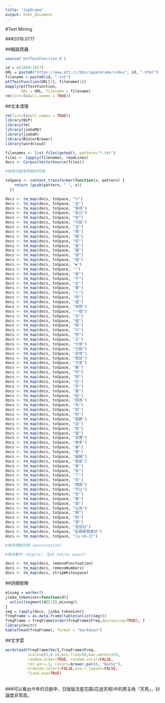 ```yaml
---
title: "JapDrama"
output: html_document
---
```

#Text Mining

###2018.07.17

##網路爬蟲
```r
source('pttTestFunction.R')

id = c(1850:1857)
URL = paste0("https://www.ptt.cc/bbs/Japandrama/index", id, ".html")
filename = paste0(id, ".txt")
pttTestFunction(URL[1], filename[1])
mapply(pttTestFunction,
       URL = URL, filename = filename)
rm(list=ls(all.names = TRUE))

```

##文本清理
```r
rm(list=ls(all.names = TRUE))
library(NLP)
library(tm)
library(jiebaRD)
library(jiebaR)
library(RColorBrewer)
library(wordcloud)

filenames <- list.files(getwd(), pattern="*.txt")
files <- lapply(filenames, readLines)
docs <- Corpus(VectorSource(files))

#移除可能有問題的符號

toSpace <- content_transformer(function(x, pattern) {
    return (gsub(pattern, " ", x))
  })

docs <- tm_map(docs, toSpace, "※")
docs <- tm_map(docs, toSpace, "去")
docs <- tm_map(docs, toSpace, "覺得")
docs <- tm_map(docs, toSpace, "自己")
docs <- tm_map(docs, toSpace, "啦")
docs <- tm_map(docs, toSpace, "可能")
docs <- tm_map(docs, toSpace, "沒")
docs <- tm_map(docs, toSpace, "嗎")
docs <- tm_map(docs, toSpace, "跟")
docs <- tm_map(docs, toSpace, "好")
docs <- tm_map(docs, toSpace, "真")
docs <- tm_map(docs, toSpace, "讓")
docs <- tm_map(docs, toSpace, "說")
docs <- tm_map(docs, toSpace, "很")
docs <- tm_map(docs, toSpace, "◆")
docs <- tm_map(docs, toSpace, "‧")
docs <- tm_map(docs, toSpace, "就")
docs <- tm_map(docs, toSpace, "不")
docs <- tm_map(docs, toSpace, "在")
docs <- tm_map(docs, toSpace, "會")
docs <- tm_map(docs, toSpace, "人")
docs <- tm_map(docs, toSpace, "吧")
docs <- tm_map(docs, toSpace, "還")
docs <- tm_map(docs, toSpace, "時間")
docs <- tm_map(docs, toSpace, "一個")
docs <- tm_map(docs, toSpace, "也")
docs <- tm_map(docs, toSpace, "噓")
docs <- tm_map(docs, toSpace, "都")
docs <- tm_map(docs, toSpace, "只")
docs <- tm_map(docs, toSpace, "而")
docs <- tm_map(docs, toSpace, "又")
docs <- tm_map(docs, toSpace, "什麼")
docs <- tm_map(docs, toSpace, "已經")
docs <- tm_map(docs, toSpace, "非常")
docs <- tm_map(docs, toSpace, "應該")
docs <- tm_map(docs, toSpace, "大家")
docs <- tm_map(docs, toSpace, "要")
docs <- tm_map(docs, toSpace, "們")
docs <- tm_map(docs, toSpace, "現")
docs <- tm_map(docs, toSpace, "但")
docs <- tm_map(docs, toSpace, "的")
docs <- tm_map(docs, toSpace, "看")
docs <- tm_map(docs, toSpace, "她")
docs <- tm_map(docs, toSpace, "因為")
docs <- tm_map(docs, toSpace, "為")
docs <- tm_map(docs, toSpace, "和")
docs <- tm_map(docs, toSpace, "對")
docs <- tm_map(docs, toSpace, "喜歡")
docs <- tm_map(docs, toSpace, "這")
docs <- tm_map(docs, toSpace, "我")
docs <- tm_map(docs, toSpace, "是")
docs <- tm_map(docs, toSpace, "其實")
docs <- tm_map(docs, toSpace, "根本")
docs <- tm_map(docs, toSpace, "被")
docs <- tm_map(docs, toSpace, "像")
docs <- tm_map(docs, toSpace, "編輯")
docs <- tm_map(docs, toSpace, "看板")
docs <- tm_map(docs, toSpace, "推")
docs <- tm_map(docs, toSpace, "有")
docs <- tm_map(docs, toSpace, "了")
docs <- tm_map(docs, toSpace, "你")
docs <- tm_map(docs, toSpace, "標題")
docs <- tm_map(docs, toSpace, "可以")
docs <- tm_map(docs, toSpace, "他")
docs <- tm_map(docs, toSpace, "看")
docs <- tm_map(docs, toSpace, "個")
docs <- tm_map(docs, toSpace, "以為")
docs <- tm_map(docs, toSpace, "啊")
docs <- tm_map(docs, toSpace, "到")
docs <- tm_map(docs, toSpace, "想")
docs <- tm_map(docs, toSpace, "發信站")
docs <- tm_map(docs, toSpace, "批踢踢實業坊")
docs <- tm_map(docs, toSpace, "[a-zA-Z]")

#移除標點符號 (punctuation)

#移除數字 (digits)、空白 (white space)

docs <- tm_map(docs, removePunctuation)
docs <- tm_map(docs, removeNumbers)
docs <- tm_map(docs, stripWhitespace)
```

##詞頻矩陣
```r
mixseg = worker()
jieba_tokenizer=function(d){
  unlist(segment(d[[1]],mixseg))
}
seg = lapply(docs, jieba_tokenizer)
freqFrame = as.data.frame(table(unlist(seg)))
freqFrame = freqFrame[order(freqFrame$Freq,decreasing=TRUE), ]
library(knitr)
kable(head(freqFrame), format = "markdown")
```

##文字雲
```r
wordcloud(freqFrame$Var1,freqFrame$Freq,
          scale=c(5,0.1),min.freq=50,max.words=150,
          random.order=TRUE, random.color=FALSE, 
          rot.per=.1, colors=brewer.pal(8, "Dark2"),
          ordered.colors=FALSE,use.r.layout=FALSE,
          fixed.asp=TRUE)
```
<br>
###可以看出今年的日劇中，日版版流星花園(花過天晴)中的男主角『天馬」，討論度非常高。